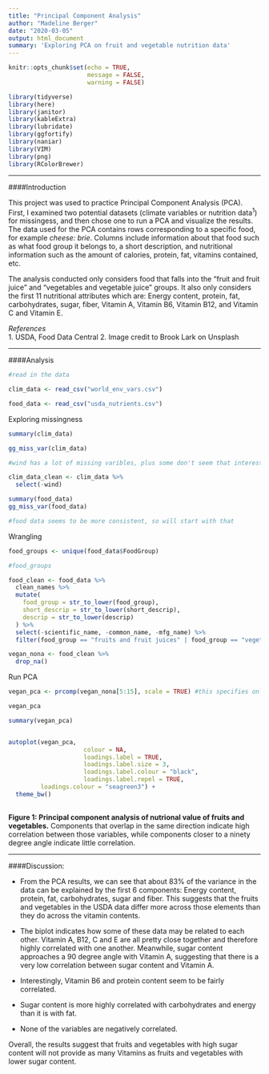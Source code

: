 ```yaml
---
title: "Principal Component Analysis"
author: "Madeline Berger"
date: "2020-03-05"
output: html_document
summary: 'Exploring PCA on fruit and vegetable nutrition data'
---
```


```r
knitr::opts_chunk$set(echo = TRUE,
                      message = FALSE,
                      warning = FALSE)

library(tidyverse)
library(here)
library(janitor)
library(kableExtra)
library(lubridate)
library(ggfortify)
library(naniar)
library(VIM)
library(png)
library(RColorBrewer)
```


***

####Introduction


This project was used to practice Principal Component Analysis (PCA). First, I examined two potential datasets (climate variables or nutrition data^1^) for missingess, and then chose one to run a PCA and visualize the results. The data used for the PCA contains rows corresponding to a specific food, for example *cheese: brie*. Columns include information about that food such as what food group it belongs to, a short description, and nutritional information such as the amount of calories, protein, fat, vitamins contained, etc.

The analysis conducted only considers food that falls into the "fruit and fruit juice" and "vegetables and vegetable juice" groups. It also only considers the first 11 nutritional attributes which are: Energy content, protein, fat, carbohydrates, sugar, fiber, Vitamin A, Vitamin B6, Vitamin B12, and Vitamin C and Vitamin E.   

*References*  
1. USDA, Food Data Central 
2. Image credit to Brook Lark on Unsplash

***

####Analysis


```r

#read in the data

clim_data <- read_csv("world_env_vars.csv")

food_data <- read_csv("usda_nutrients.csv")
```


Exploring missingness

```r

summary(clim_data)

gg_miss_var(clim_data)

#wind has a lot of missing varibles, plus some don't seem that interesting

clim_data_clean <- clim_data %>% 
  select(-wind)

summary(food_data)
gg_miss_var(food_data)

#food data seems to be more consistent, so will start with that

```


Wrangling

```r

food_groups <- unique(food_data$FoodGroup)

#food_groups

food_clean <- food_data %>% 
  clean_names %>% 
  mutate(
    food_group = str_to_lower(food_group),
    short_descrip = str_to_lower(short_descrip),
    descrip = str_to_lower(descrip)
  ) %>% 
  select(-scientific_name, -common_name, -mfg_name) %>% 
  filter(food_group == "fruits and fruit juices" | food_group == "vegetables and vegetable products") 

vegan_nona <- food_clean %>% 
  drop_na()


```


Run PCA

```r

vegan_pca <- prcomp(vegan_nona[5:15], scale = TRUE) #this specifies only columns 5:15 should be included

vegan_pca
```

```r

summary(vegan_pca)


autoplot(vegan_pca,
                     colour = NA,
                     loadings.label = TRUE,
                     loadings.label.size = 3,
                     loadings.label.colour = "black",
                     loadings.label.repel = TRUE,
         loadings.colour = "seagreen3") +
  theme_bw()
  

```
  
  **Figure 1: Principal component analysis of nutrional value of fruits and vegetables.** Components that overlap in the same direction indicate high correlation between those variables, while components closer to a ninety degree angle indicate little correlation.  

***

####Discussion: 

- From the PCA results, we can see that about 83% of the variance in the data can be explained by the first 6 components: Energy content, protein, fat, carbohydrates, sugar and fiber. This suggests that the fruits and vegetables in the USDA data differ more across those elements than they do across the vitamin contents. 

- The biplot indicates how some of these data may be related to each other. Vitamin A, B12, C and E are all pretty close together and therefore highly correlated with one another. Meanwhile, sugar content approaches a 90 degree angle with Vitamin A, suggesting that there is a very low correlation between sugar content and Vitamin A. 

- Interestingly, Vitamin B6 and protein content seem to be fairly correlated. 

- Sugar content is more highly correlated with carbohydrates and energy than it is with fat.

- None of the variables are negatively correlated.

Overall, the results suggest that fruits and vegetables with high sugar content will not provide as many Vitamins as fruits and vegetables with lower sugar content. 

  
